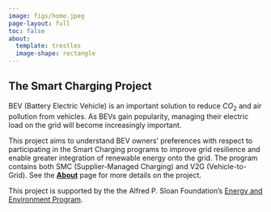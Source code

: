 ```yaml
---
image: figs/home.jpeg
page-layout: full
toc: false
about:
  template: trestles
  image-shape: rectangle
---
```


## The Smart Charging Project

BEV (Battery Electric Vehicle) is an important solution to reduce $CO_2$ and air pollution from vehicles. As BEVs gain popularity, managing their electric load on the grid will become increasingly important.

This project aims to understand BEV owners' preferences with respect to participating in the Smart Charging programs to improve grid resilience and enable greater integration of renewable energy onto the grid. The program contains both SMC (Supplier-Managed Charging) and V2G (Vehicle-to-Grid). See the [**About**](./pages/about.html) page for more details on the project.

This project is supported by the the Alfred P. Sloan Foundation's [Energy and Environment Program](https://sloan.org/programs/research/energy-and-environment).
